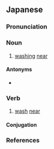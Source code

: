 ==Japanese==
{{ja-kanjitab|とう|らい|yomi=o}}

===Pronunciation===
{{ja-pron|yomi=o|とうらい|acc=0|acc_ref=DJR}}

===Noun===
{{ja-noun|とうらい|hhira=たうらい}}

# [[washing]] [[near]]

====Antonyms====
* {{ja-r|淘去|とうきょ}}

===Verb===
{{ja-verb-suru|とうらい|hhira=たうらい}}

# [[wash]] [[near]]

====Conjugation====
{{ja-suru|とうらい}}

===References===
<references/>